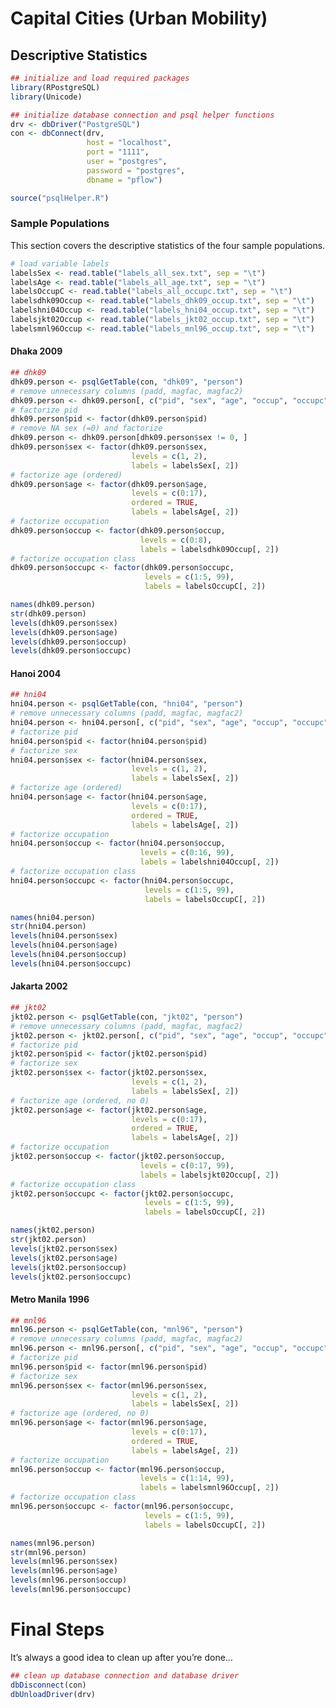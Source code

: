 # Capital Cities (Urban Mobility)

## Descriptive Statistics 

```r
## initialize and load required packages
library(RPostgreSQL)
library(Unicode)

## initialize database connection and psql helper functions
drv <- dbDriver("PostgreSQL")
con <- dbConnect(drv, 
                 host = "localhost", 
                 port = "1111", 
                 user = "postgres", 
                 password = "postgres", 
                 dbname = "pflow")

source("psqlHelper.R")
```

### Sample Populations

This section covers the descriptive statistics of the four sample populations.

```r
# load variable labels
labelsSex <- read.table("labels_all_sex.txt", sep = "\t")
labelsAge <- read.table("labels_all_age.txt", sep = "\t")
labelsOccupC <- read.table("labels_all_occupc.txt", sep = "\t")
labelsdhk09Occup <- read.table("labels_dhk09_occup.txt", sep = "\t")
labelshni04Occup <- read.table("labels_hni04_occup.txt", sep = "\t")
labelsjkt02Occup <- read.table("labels_jkt02_occup.txt", sep = "\t")
labelsmnl96Occup <- read.table("labels_mnl96_occup.txt", sep = "\t")
```

#### Dhaka 2009

```r
## dhk09
dhk09.person <- psqlGetTable(con, "dhk09", "person")
# remove unnecessary columns (padd, magfac, magfac2)
dhk09.person <- dhk09.person[, c("pid", "sex", "age", "occup", "occupc")]
# factorize pid
dhk09.person$pid <- factor(dhk09.person$pid)
# remove NA sex (=0) and factorize
dhk09.person <- dhk09.person[dhk09.person$sex != 0, ]
dhk09.person$sex <- factor(dhk09.person$sex, 
                           levels = c(1, 2), 
                           labels = labelsSex[, 2])
# factorize age (ordered)
dhk09.person$age <- factor(dhk09.person$age, 
                           levels = c(0:17), 
                           ordered = TRUE, 
                           labels = labelsAge[, 2])
# factorize occupation
dhk09.person$occup <- factor(dhk09.person$occup, 
                             levels = c(0:8), 
                             labels = labelsdhk09Occup[, 2])
# factorize occupation class
dhk09.person$occupc <- factor(dhk09.person$occupc, 
                              levels = c(1:5, 99), 
                              labels = labelsOccupC[, 2])

names(dhk09.person)
str(dhk09.person)
levels(dhk09.person$sex)
levels(dhk09.person$age)
levels(dhk09.person$occup)
levels(dhk09.person$occupc)
```

#### Hanoi 2004

```r
## hni04
hni04.person <- psqlGetTable(con, "hni04", "person")
# remove unnecessary columns (padd, magfac, magfac2)
hni04.person <- hni04.person[, c("pid", "sex", "age", "occup", "occupc")]
# factorize pid
hni04.person$pid <- factor(hni04.person$pid)
# factorize sex
hni04.person$sex <- factor(hni04.person$sex, 
                           levels = c(1, 2), 
                           labels = labelsSex[, 2])
# factorize age (ordered)
hni04.person$age <- factor(hni04.person$age, 
                           levels = c(0:17), 
                           ordered = TRUE, 
                           labels = labelsAge[, 2])
# factorize occupation
hni04.person$occup <- factor(hni04.person$occup, 
                             levels = c(0:16, 99), 
                             labels = labelshni04Occup[, 2])
# factorize occupation class
hni04.person$occupc <- factor(hni04.person$occupc, 
                              levels = c(1:5, 99), 
                              labels = labelsOccupC[, 2])

names(hni04.person)
str(hni04.person)
levels(hni04.person$sex)
levels(hni04.person$age)
levels(hni04.person$occup)
levels(hni04.person$occupc)
```

#### Jakarta 2002

```r
## jkt02
jkt02.person <- psqlGetTable(con, "jkt02", "person")
# remove unnecessary columns (padd, magfac, magfac2)
jkt02.person <- jkt02.person[, c("pid", "sex", "age", "occup", "occupc")]
# factorize pid
jkt02.person$pid <- factor(jkt02.person$pid)
# factorize sex
jkt02.person$sex <- factor(jkt02.person$sex, 
                           levels = c(1, 2), 
                           labels = labelsSex[, 2])
# factorize age (ordered, no 0)
jkt02.person$age <- factor(jkt02.person$age, 
                           levels = c(0:17), 
                           ordered = TRUE, 
                           labels = labelsAge[, 2])
# factorize occupation
jkt02.person$occup <- factor(jkt02.person$occup, 
                             levels = c(0:17, 99), 
                             labels = labelsjkt02Occup[, 2])
# factorize occupation class
jkt02.person$occupc <- factor(jkt02.person$occupc, 
                              levels = c(1:5, 99), 
                              labels = labelsOccupC[, 2])

names(jkt02.person)
str(jkt02.person)
levels(jkt02.person$sex)
levels(jkt02.person$age)
levels(jkt02.person$occup)
levels(jkt02.person$occupc)
```

#### Metro Manila 1996

```r
## mnl96
mnl96.person <- psqlGetTable(con, "mnl96", "person")
# remove unnecessary columns (padd, magfac, magfac2)
mnl96.person <- mnl96.person[, c("pid", "sex", "age", "occup", "occupc")]
# factorize pid
mnl96.person$pid <- factor(mnl96.person$pid)
# factorize sex
mnl96.person$sex <- factor(mnl96.person$sex, 
                           levels = c(1, 2), 
                           labels = labelsSex[, 2])
# factorize age (ordered, no 0)
mnl96.person$age <- factor(mnl96.person$age, 
                           levels = c(0:17), 
                           ordered = TRUE, 
                           labels = labelsAge[, 2])
# factorize occupation
mnl96.person$occup <- factor(mnl96.person$occup, 
                             levels = c(1:14, 99), 
                             labels = labelsmnl96Occup[, 2])
# factorize occupation class
mnl96.person$occupc <- factor(mnl96.person$occupc, 
                              levels = c(1:5, 99), 
                              labels = labelsOccupC[, 2])

names(mnl96.person)
str(mnl96.person)
levels(mnl96.person$sex)
levels(mnl96.person$age)
levels(mnl96.person$occup)
levels(mnl96.person$occupc)
```


# Final Steps

It's always a good idea to clean up after you're done...

```r
## clean up database connection and database driver
dbDisconnect(con)
dbUnloadDriver(drv)
```
